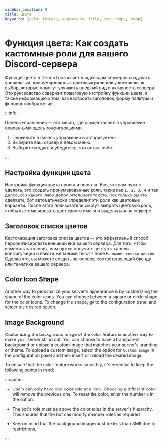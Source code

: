 ```yaml
---
sidebar_position: 9
title: Цвета
keywords: [color feature, appearance, title, icon shape, image] 
---
```


# Функция цвета: Как создать кастомные роли для вашего Discord-сервера

Функция цвета в Discord позволяет владельцам серверов создавать уникальные, пронумерованные цветовые роли для участников на выбор, которые помогут улучшить внешний вид и активность сервера. Это руководство содержит пошаговую настройку функции цвета, а также информацию о том, как настроить заголовок, форму палитры и фоновое изображение.

:::info

Панель управления — это место, где осуществляется управление описанными здесь конфигурациями.

1. Перейдите в панель управления и авторизуйтесь. 
2. Выберите ваш сервер в левом меню.
3. Выберите модуль и убедитесь, что он включён. 

:::

## Настройка функции цвета

Настройка функции цвета проста и понятна. Все, что вам нужно сделать, это создать пронумерованные роли, такие как `1, 2, 3, 4` и так далее, без какого-либо дополнительного текста. Как только вы это сделаете, бот автоматически определит эти роли как цветовые варианты. После этого пользователи смогут выбрать цветовую роль, чтобы кастомизировать цвет своего имени и выделиться на сервере.

## Заголовок списка цветов

Кастомизация заголовка списка цветов — это эффективный способ персонализировать внешний вид вашего сервера. Для того, чтобы изменить заголовок, вам нужно получить доступ к панели конфигурации и ввести желаемый текст в поле `Название списка цветов`. Сделав это, вы можете создать заголовок, соответствующий бренду или тематике вашего сервера.

## Color Icon Shape

Another way to personalize your server's appearance is by customizing the shape of the color icons. You can choose between a square or circle shape for the color icons. To change the shape, go to the configuration panel and select the desired option.

## Image Background

Customizing the background image of the color feature is another way to make your server stand out. You can choose to have a transparent background or upload a custom image that matches your server's branding or theme. To upload a custom image, select the option for `Custom Image` in the configuration panel and then insert or upload the desired image. 

To ensure that the color feature works smoothly, it's essential to keep the following points in mind:

:::caution

- Users can only have one color role at a time. Choosing a different color will remove the previous one. To reset the color, enter the number `0` in the option.

- The bot's role must be above the color roles in the server's hierarchy. This ensures that the bot can modify member roles as required.

- Keep in mind that the background image must be less than 3MB due to restrictions.

:::
